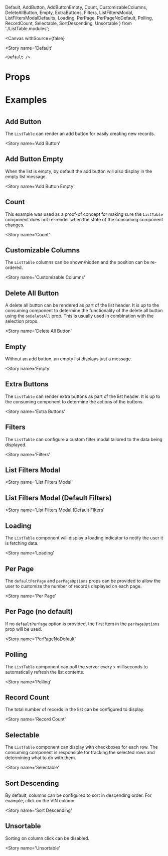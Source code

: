   Default,
  AddButton,
  AddButtonEmpty,
  Count,
  CustomizableColumns,
  DeleteAllButton,
  Empty,
  ExtraButtons,
  Filters,
  ListFiltersModal,
  ListFiltersModalDefaults,
  Loading,
  PerPage,
  PerPageNoDefault,
  Polling,
  RecordCount,
  Selectable,
  SortDescending,
  Unsortable
} from './ListTable.modules';

<Meta
  title='Components/Semantic UI/ListTable'
  component={ListTable}
/>

<DocHeader
  item={ListTable}
/>

<Canvas
  withSource={false}
>
  <Story
    name='Default'
  >
    <Default />
  </Story>
</Canvas>

# Props

<PropsTable
  item={ListTable}
/>

# Examples
#

## Add Button
The `ListTable` can render an add button for easily creating new records.

<Story
  name='Add Button'
>
  <AddButton />
</Story>

## Add Button Empty
When the list is empty, by default the add button will also display in the empty list message.

<Story
  name='Add Button Empty'
>
  <AddButtonEmpty />
</Story>

## Count
This example was used as a proof-of concept for making sure the `ListTable` component does not re-render when the state of the consuming component changes.

<Story
  name='Count'
>
  <Count />
</Story>

## Customizable Columns
The `ListTable` columns can be shown/hidden and the position can be re-ordered.

<Story
  name='Customizable Columns'
>
  <CustomizableColumns />
</Story>

## Delete All Button
A delete all button can be rendered as part of the list header. It is up to the consuming component to determine the functionality of the delete all button using the `onDeleteAll` prop. This is usually used in combination with the selection props.

<Story
  name='Delete All Button'
>
  <DeleteAllButton />
</Story>

## Empty
Without an add button, an empty list displays just a message.

<Story
  name='Empty'
>
  <Empty />
</Story>

## Extra Buttons
The `ListTable` can render extra buttons as part of the list header. It is up to the consuming component to determine the actions of the buttons.

<Story
  name='Extra Buttons'
>
  <ExtraButtons />
</Story>

## Filters
The `ListTable` can configure a custom filter modal tailored to the data being displayed.

<Story
  name='Filters'
>
  <Filters />
</Story>

## List Filters Modal

<Story
  name='List Filters Modal'
>
  <ListFiltersModal />
</Story>

## List Filters Modal (Default Filters)

<Story
  name='List Filters Modal (Default Filters'
>
  <ListFiltersModalDefaults />
</Story>

## Loading
The `ListTable` component will display a loading indicator to notify the user it is fetching data.

<Story
  name='Loading'
>
  <Loading />
</Story>

## Per Page
The `defaultPerPage` and `perPageOptions` props can be provided to allow the user to customize the number of records displayed on each page.

<Story
  name='Per Page'
>
  <PerPage />
</Story>

## Per Page (no default)
If no `defaultPerPage` option is provided, the first item in the `perPageOptions` prop will be used.

<Story
  name='PerPageNoDefault'
>
  <PerPageNoDefault />
</Story>

## Polling
The `ListTable` component can poll the server every `x` milliseconds to automatically refresh the list contents.

<Story
  name='Polling'
>
  <Polling />
</Story>

## Record Count
The total number of records in the list can be configured to display.

<Story
  name='Record Count'
>
  <RecordCount />
</Story>

## Selectable
The `ListTable` component can display with checkboxes for each row. The consuming component is responsible for tracking the selected rows and determining what to do with them.

<Story
  name='Selectable'
>
  <Selectable />
</Story>

## Sort Descending
By default, columns can be configured to sort in descending order. For example, click on the VIN column.

<Story
  name='Sort Descending'
>
  <SortDescending />
</Story>


## Unsortable
Sorting on column click can be disabled.

<Story
  name='Unsortable'
>
  <Unsortable />
</Story>
